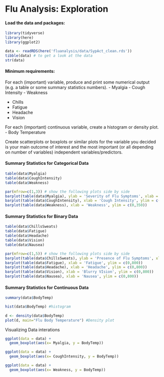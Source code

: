 # **Flu Analysis: Exploration**

#### Load the data and packages:

```r
library(tidyverse)
library(here)
library(ggplot2)

data <- readRDS(here('fluanalysis/data/SypAct_clean.rds'))
tibble(data) # to get a look at the data
str(data)
```

#### Minimum requirements:

For each (important) variable, produce and print some numerical output (e.g. a table or some summary statistics numbers). - Myalgia - Cough Intensity - Weakness

-   Chills
-   Fatigue
-   Headache
-   Vision

For each (important) continuous variable, create a histogram or density plot. - Body Temperature

Create scatterplots or boxplots or similar plots for the variable you decided is your main outcome of interest and the most important (or all depending on number of variables) independent variables/predictors.

#### Summary Statistics for Categorical Data

```r
table(data$Myalgia)
table(data$CoughIntensity)
table(data$Weakness)

par(mfrow=c(1,3)) # show the following plots side by side
barplot(table(data$Myalgia), ylab = 'Severity of Flu Symptoms', xlab = 'Myalgia', ylim = c(0,350))
barplot(table(data$CoughIntensity), xlab = 'Cough Intensity', ylim = c(0,350))
barplot(table(data$Weakness), xlab = 'Weakness', ylim = c(0,350))
```

#### Summary Statistics for Binary Data

```r
table(data$ChillsSweats)
table(data$Fatigue)
table(data$Headache)
table(data$Vision)
table(data$Nausea)

par(mfrow=c(1,5)) # show the following plots side by side
barplot(table(data$ChillsSweats), ylab = 'Presence of Flu Symptoms', xlab = 'Chills or Sweats', ylim = c(0,800))
barplot(table(data$Fatigue), xlab = 'Fatigue', ylim = c(0,800))
barplot(table(data$Headache), xlab = 'Headache', ylim = c(0,800))
barplot(table(data$Vision), xlab = 'Blurry VIsion', ylim = c(0,800))
barplot(table(data$Nausea), xlab = 'Nausea', ylim = c(0,800))
```

#### Summary Statistics for Continuous Data

```r
summary(data$BodyTemp)

hist(data$BodyTemp) #histogram
 
d <- density(data$BodyTemp)
plot(d, main="Flu Body Temperature") #Density plot
```

Visualizing Data interations

```r
ggplot(data = data) +
  geom_boxplot(aes(x= Myalgia, y = BodyTemp))

ggplot(data = data) +
  geom_boxplot(aes(x= CoughIntensity, y = BodyTemp))

ggplot(data = data) +
  geom_boxplot(aes(x= Weakness, y = BodyTemp)) 
```



